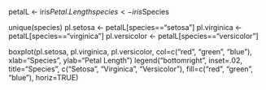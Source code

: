 petalL <- iris$Petal.Length
species <- iris$Species

unique(species)
pl.setosa <- petalL[species=="setosa"]
pl.virginica <- petalL[species=="virginica"]
pl.versicolor <- petalL[species=="versicolor"]

boxplot(pl.setosa, pl.virginica, pl.versicolor, col=c("red", "green", "blue"), xlab="Species", ylab="Petal Length")
legend("bottomright", inset=.02, title="Species", c("Setosa", "Virginica", "Versicolor"), fill=c("red", "green", "blue"), horiz=TRUE)
